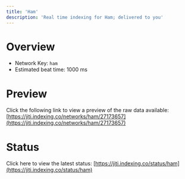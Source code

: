 ```yaml
---
title: 'Ham'
description: 'Real time indexing for Ham; delivered to you'
---
```


# Overview
- Network Key: `ham`
- Estimated beat time: 1000 ms

# Preview
Click the following link to view a preview of the raw data available: [https://jiti.indexing.co/networks/ham/27173657](https://jiti.indexing.co/networks/ham/27173657)

# Status
Click here to view the latest status: [https://jiti.indexing.co/status/ham](https://jiti.indexing.co/status/ham)
